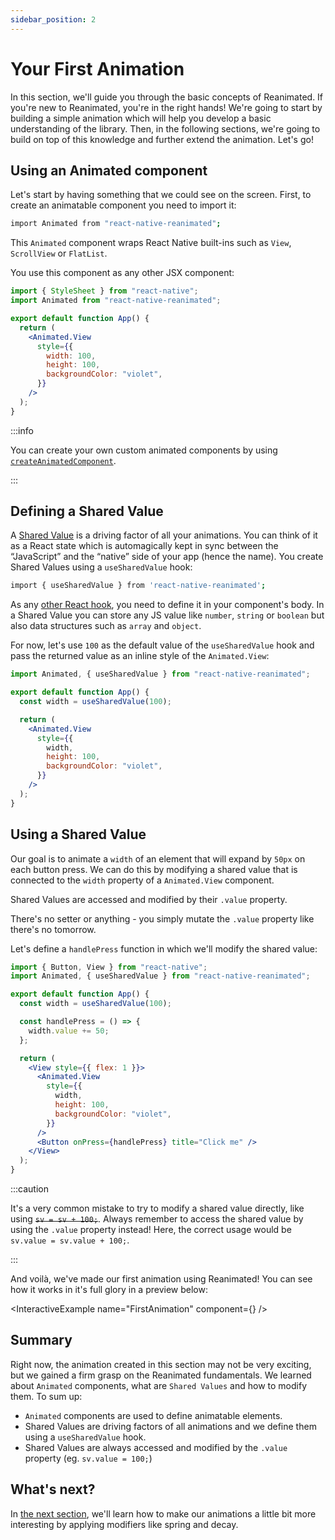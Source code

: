 ```yaml
---
sidebar_position: 2
---
```



# Your First Animation

In this section, we'll guide you through the basic concepts of Reanimated. If you're new to Reanimated, you're in the right hands! We're going to start by building a simple animation which will help you develop a basic understanding of the library. Then, in the following sections, we're going to build on top of this knowledge and further extend the animation. Let's go!

## Using an Animated component

Let's start by having something that we could see on the screen. First, to create an animatable component you need to import it:

```bash
import Animated from "react-native-reanimated";
```

This `Animated` component wraps React Native built-ins such as `View`, `ScrollView` or `FlatList`.

You use this component as any other JSX component:

```jsx {6}
import { StyleSheet } from "react-native";
import Animated from "react-native-reanimated";

export default function App() {
  return (
    <Animated.View
      style={{
        width: 100,
        height: 100,
        backgroundColor: "violet",
      }}
    />
  );
}
```

:::info

You can create your own custom animated components by using [`createAnimatedComponent`](/api/createAnimatedComponent).

:::

## Defining a Shared Value

A [Shared Value](/learn-more/shared-value) is a driving factor of all your animations. You can think of it as a React state which is automagically kept in sync between the “JavaScript” and the “native” side of your app (hence the name). You create Shared Values using a `useSharedValue` hook:

```bash
import { useSharedValue } from 'react-native-reanimated';
```

As any [other React hook](https://reactjs.org/docs/hooks-rules.html), you need to define it in your component's body. In a Shared Value you can store any JS value like `number`, `string` or `boolean` but also data structures such as `array` and `object`.

For now, let's use `100` as the default value of the `useSharedValue` hook and pass the returned value as an inline style of the `Animated.View`:

```jsx {4,9}
import Animated, { useSharedValue } from "react-native-reanimated";

export default function App() {
  const width = useSharedValue(100);

  return (
    <Animated.View
      style={{
        width,
        height: 100,
        backgroundColor: "violet",
      }}
    />
  );
}
```

## Using a Shared Value

Our goal is to animate a `width` of an element that will expand by `50px` on each button press. We can do this by modifying a shared value that is connected to the `width` property of a `Animated.View` component.

Shared Values are accessed and modified by their `.value` property.

There's no setter or anything - you simply mutate the `.value` property like there's no tomorrow.

Let's define a `handlePress` function in which we'll modify the shared value:

```jsx {8,20}
import { Button, View } from "react-native";
import Animated, { useSharedValue } from "react-native-reanimated";

export default function App() {
  const width = useSharedValue(100);

  const handlePress = () => {
    width.value += 50;
  };

  return (
    <View style={{ flex: 1 }}>
      <Animated.View
        style={{
          width,
          height: 100,
          backgroundColor: "violet",
        }}
      />
      <Button onPress={handlePress} title="Click me" />
    </View>
  );
}
```

:::caution

It's a very common mistake to try to modify a shared value directly, like using ~~`sv = sv + 100;`~~. Always remember to access the shared value by using the `.value` property instead! Here, the correct usage would be `sv.value = sv.value + 100;`.

:::

And voilà, we've made our first animation using Reanimated! You can see how it works in it's full glory in a preview below:

<InteractiveExample name="FirstAnimation" component={<FirstAnimation />} />

## Summary

Right now, the animation created in this section may not be very exciting, but we gained a firm grasp on the Reanimated fundamentals. We learned about `Animated` components, what are `Shared Values` and how to modify them. To sum up:

- `Animated` components are used to define animatable elements.
- Shared Values are driving factors of all animations and we define them using a `useSharedValue` hook.
- Shared Values are always accessed and modified by the `.value` property (eg. `sv.value = 100;`)

## What's next?

In [the next section](applying-modifiers), we'll learn how to make our animations a little bit more interesting by applying modifiers like spring and decay.
